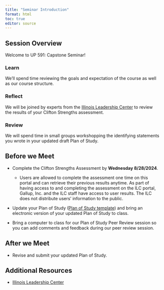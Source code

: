 ```yaml
---
title: "Seminar Introduction"
format: html
toc: true
editor: source
---
```

## Session Overview

Welcome to UP 591: Capstone Seminar!

### Learn

We'll spend time reviewing the goals and expectation of the course as well as our course structure.

### Reflect

We will be joined by experts from the [Illinois Leadership Center](https://leadership.illinois.edu) to review the results of your Clifton Strengths assessment. 

### Review

We will spend time in small groups workshopping the identifying statements you wrote in your updated draft Plan of Study.

## Before we Meet

- Complete the Clifton Strengths Assessment by **Wednesday 8/28/2024**.

  + Users are allowed to complete the assessment one time on this portal and can retrieve their previous results anytime. As part of having access to and completing the assessment on the ILC portal, Gallup, Inc. and the ILC staff have access to user results. The ILC does not distribute users’ information to the public. 

- Update your Plan of Study ([Plan of Study template](../milestones/files/MUP Plan of Study Template 20240819.docx)) and bring an electronic version of your updated Plan of Study to class.

- Bring a computer to class for our Plan of Study Peer Review session so you can add comments and feedback during our peer review session.

## After we Meet

- Revise and submit your updated Plan of Study.

## Additional Resources

- [Illinois Leadership Center](https://leadership.illinois.edu)
